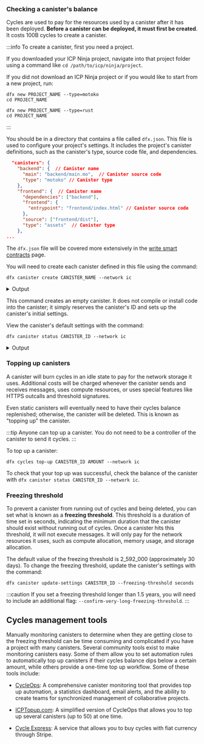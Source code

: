 







### Checking a canister's balance

Cycles are used to pay for the resources used by a canister after it has been deployed. **Before a canister can be deployed, it must first be created**. It costs 100B cycles to create a canister.

:::info To create a canister, first you need a project.

If you downloaded your ICP Ninja project, navigate into that project folder using a command like `cd /path/to/icp/ninja/project`.

If you did not download an ICP Ninja project or if you would like to start from a new project, run:

<AdornedTabs>
<TabItem value="motoko" label="Motoko" default={true}>

```
dfx new PROJECT_NAME --type=motoko
cd PROJECT_NAME
```

</TabItem>
<TabItem value="rust" label="Rust">

```
dfx new PROJECT_NAME --type=rust
cd PROJECT_NAME
```

</TabItem>
</AdornedTabs>
:::


You should be in a directory that contains a file called `dfx.json`. This file is used to configure your project's settings. It includes the project's canister definitions, such as the canister's type, source code file, and dependencies.

```json
  "canisters": {
    "backend": {  // Canister name
      "main": "backend/main.mo",  // Canister source code
      "type": "motoko" // Canister type
    },
    "frontend": {  // Canister name
      "dependencies": ["backend"],
      "frontend": {
        "entrypoint": "frontend/index.html" // Canister source code
      },
      "source": ["frontend/dist"],
      "type": "assets"  // Canister type
    },
...
```

The `dfx.json` file will be covered more extensively in the [write smart contracts](/docs/current/developer-docs/getting-started/write-smart-contracts) page.

You will need to create each canister defined in this file using the command:

```
dfx canister create CANISTER_NAME --network ic
```

<details>
<summary>Output</summary>

```
Creating canister backend...
backend canister created on network ic with canister id: ttdiw-gqaaa-aaaak-ao5da-cai
```

</details>

This command creates an empty canister. It does not compile or install code into the canister; it simply reserves the canister's ID and sets up the canister's initial settings.

View the canister's default settings with the command:

```
dfx canister status CANISTER_ID --network ic
```

<details>
<summary>Output</summary>

```
Canister status call result for ttdiw-gqaaa-aaaak-ao5da-cai.
Status: Running
Controllers: hoqq7-3eo6j-dee4s-aiabk-6rqxw-kwgyo-rhru7-bdgmk-k5ipv-chkhx-cqe mwylj-4aaaa-aaaak-aflyq-cai
Memory allocation: 0
Compute allocation: 0
Freezing threshold: 2_592_000
Idle cycles burned per day: 1_757
Memory Size: Nat(172)
Balance: 2_999_998_684_000 Cycles
Reserved: 0 Cycles
Reserved cycles limit: 5_000_000_000_000 Cycles
Wasm memory limit: 3_221_225_472 Bytes
Module hash: None
Number of queries: 0
Instructions spent in queries: 0
Total query request payload size (bytes): 0
Total query response payload size (bytes): 0
Log visibility: controllers
```

In these settings, there are a few that are important in regards to cycles:

- **Balance**: The current cycles balance of the canister. By default, this is 3T cycles. This default balance can be changed by passing the `--with-cycles` flag to the `dfx canister create` command. This amount must be more than 100B, as the 100B cycles creation fee will be deducted from the amount you specify in `--with-cycles`.

- **Freezing threshold**: A length of time specified in seconds. It reflects the amount of time estimated until the canister runs out of cycles based on the number of idle cycles burned by the canister.

- **Idle cycles burned per day**: A calculation of how many cycles the canister burns per day without considering ingress or egress messages. The number of idle cycles is estimated based on the canister's size and the current cost of storage on the network.

- **Reserved**: A separate cycles balance set aside for resource payments.

- **Reserved cycles limit**: The maximum amount of cycles that can be set as 'reserved'.

The other canister settings are explained in the [deploy-and-manage](/docs/current/developer-docs/getting-started/deploy-and-manage) page.

</details>

### Topping up canisters

A canister will burn cycles in an idle state to pay for the network storage it uses. Additional costs will be charged whenever the canister sends and receives messages, uses compute resources, or uses special features like HTTPS outcalls and threshold signatures.

Even static canisters will eventually need to have their cycles balance replenished; otherwise, the canister will be deleted. This is known as "topping up" the canister.

:::tip
Anyone can top up a canister. You do not need to be a controller of the canister to send it cycles.
:::

To top up a canister:

```
dfx cycles top-up CANISTER_ID AMOUNT --network ic
```

To check that your top up was successful, check the balance of the canister with `dfx canister status CANISTER_ID --network ic`.

### Freezing threshold

To prevent a canister from running out of cycles and being deleted, you can set what is known as a **freezing threshold**. This threshold is a duration of time set in seconds, indicating the minimum duration that the canister should exist without running out of cycles. Once a canister hits this threshold, it will not execute messages. It will only pay for the network resources it uses, such as compute allocation, memory usage, and storage allocation.

The default value of the freezing threshold is 2_592_000 (approximately 30 days). To change the freezing threshold, update the canister's settings with the command:

```
dfx canister update-settings CANISTER_ID --freezing-threshold seconds
```

:::caution
If you set a freezing threshold longer than 1.5 years, you will need to include an additional flag: `--confirm-very-long-freezing-threshold`.
:::

## Cycles management tools

Manually monitoring canisters to determine when they are getting close to the freezing threshold can be time consuming and complicated if you have a project with many canisters. Several community tools exist to make monitoring canisters easy. Some of them allow you to set automation rules to automatically top up canisters if their cycles balance dips below a certain amount, while others provide a one-time top up workflow. Some of these tools include:

- [CycleOps](https://cycleops.dev/app/personal): A comprehensive canister monitoring tool that provides top up automation, a statistics dashboard, email alerts, and the ability to create teams for synchronized management of collaborative projects.

- [ICPTopup.com](https://www.icptopup.com/): A simplified version of CycleOps that allows you to top up several canisters (up to 50) at one time.

- [Cycle Express](https://cycle.express/): A service that allows you to buy cycles with fiat currency through Stripe.